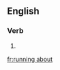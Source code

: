 ==English==

===Verb===
{{head|en|present participle}}

# {{present participle of|run about|lang=en}}

[[fr:running about]]